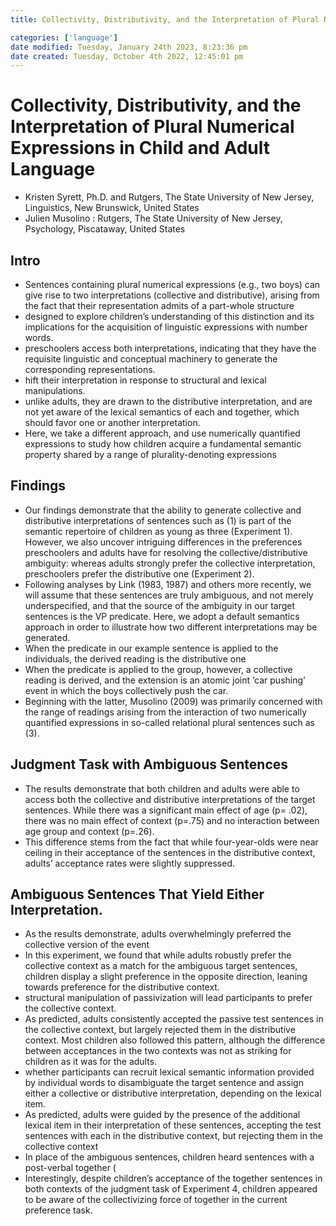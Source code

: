 ```yaml
---
title: Collectivity, Distributivity, and the Interpretation of Plural Numerical Expressions in Child and Adult Language

categories: ['language']
date modified: Tuesday, January 24th 2023, 8:23:36 pm
date created: Tuesday, October 4th 2022, 12:45:01 pm
---
```


# Collectivity, Distributivity, and the Interpretation of Plural Numerical Expressions in Child and Adult Language
- Kristen Syrett, Ph.D. and Rutgers, The State University of New Jersey, Linguistics, New Brunswick, United States
- Julien Musolino : Rutgers, The State University of New Jersey, Psychology, Piscataway, United States

## Intro
- Sentences containing plural numerical expressions (e.g., two boys) can give rise to two interpretations (collective and distributive), arising from the fact that their representation admits of a part-whole structure
- designed to explore children’s understanding of this distinction and its implications for the acquisition of linguistic expressions with number words.
- preschoolers access both interpretations, indicating that they have the requisite linguistic and conceptual machinery to generate the corresponding representations.
- hift their interpretation in response to structural and lexical manipulations.
- unlike adults, they are drawn to the distributive interpretation, and are not yet aware of the lexical semantics of each and together, which should favor one or another interpretation.
- Here, we take a different approach, and use numerically quantified expressions to study how children acquire a fundamental semantic property shared by a range of plurality-denoting expressions

## Findings
- Our findings demonstrate that the ability to generate collective and distributive interpretations of sentences such as (1) is part of the semantic repertoire of children as young as three (Experiment 1). However, we also uncover intriguing differences in the preferences preschoolers and adults have for resolving the collective/distributive ambiguity: whereas adults strongly prefer the collective interpretation, preschoolers prefer the distributive one (Experiment 2).
- Following analyses by Link (1983, 1987) and others more recently, we will assume that these sentences are truly ambiguous, and not merely underspecified, and that the source of the ambiguity in our target sentences is the VP predicate. Here, we adopt a default semantics approach in order to illustrate how two different interpretations may be generated.
- When the predicate in our example sentence is applied to the individuals, the derived reading is the distributive one
- When the predicate is applied to the group, however, a collective reading is derived, and the extension is an atomic joint ‘car pushing’ event in which the boys collectively push the car.
- Beginning with the latter, Musolino (2009) was primarily concerned with the range of readings arising from the interaction of two numerically quantified expressions in so-called relational plural sentences such as (3).

## Judgment Task with Ambiguous Sentences
- The results demonstrate that both children and adults were able to access both the collective and distributive interpretations of the target sentences. While there was a significant main effect of age (p= .02), there was no main effect of context (p=.75) and no interaction between age group and context (p=.26).
- This difference stems from the fact that while four-year-olds were near ceiling in their acceptance of the sentences in the distributive context, adults’ acceptance rates were slightly suppressed.

## Ambiguous Sentences That Yield Either Interpretation.
- As the results demonstrate, adults overwhelmingly preferred the collective version of the event
- In this experiment, we found that while adults robustly prefer the collective context as a match for the ambiguous target sentences, children display a slight preference in the opposite direction, leaning towards preference for the distributive context.
- structural manipulation of passivization will lead participants to prefer the collective context.
- As predicted, adults consistently accepted the passive test sentences in the collective context, but largely rejected them in the distributive context. Most children also followed this pattern, although the difference between acceptances in the two contexts was not as striking for children as it was for the adults.
- whether participants can recruit lexical semantic information provided by individual words to disambiguate the target sentence and assign either a collective or distributive interpretation, depending on the lexical item.
- As predicted, adults were guided by the presence of the additional lexical item in their interpretation of these sentences, accepting the test sentences with each in the distributive context, but rejecting them in the collective context
- In place of the ambiguous sentences, children heard sentences with a post-verbal together (
- Interestingly, despite children’s acceptance of the together sentences in both contexts of the judgment task of Experiment 4, children appeared to be aware of the collectivizing force of together in the current preference task.



